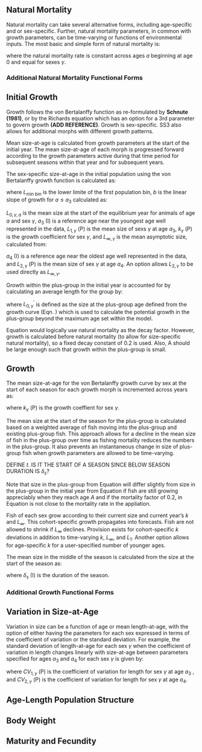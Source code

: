 ## Natural Mortality

Natural mortality can take several alternative forms, including age-specific and or sex-specific. Further, natural mortality parameters, in common with growth parameters, can be time-varying or functions of environmental inputs. The most basic and simple form of natural mortality is:

\begin{equation}
\label{eqn4}
M_{\gamma, a} = \text{constant}
\end{equation}

where the natural mortality rate is constant across ages $a$ beginning at age 0 and equal for sexes $\gamma$.

### Additional Natural Mortality Functional Forms


## Initial Growth

Growth follows the von Bertalanffy function as re-formulated by **Schnute (1981)**, or by the Richards equation which has an option for a 3rd parameter to govern growth **(ADD REFERENCE)**. Growth is sex-specific. SS3 also allows for additional morphs with different growth patterns.

Mean size-at-age is calculated from growth parameters at the start of the initial year. The mean size-at-age of each morph is progressed forward according to the growth parameters active during that time period for subsequent seasons within that year and for subsequent years.

The sex-specific size-at-age in the initial population using the von Bertalanffy growth function is calculated as:

\begin{equation}
\label{eqn5}
L_{0,\gamma,a} = 
\begin{cases}
L_{\text{min bin}} + ba & \text{for $a \leq a_3$} \\
L_{\infty,\gamma} + (L_{1,\gamma} - L_{\infty,\gamma})e^{-k_{\gamma}(a-a_3)} & \text{for $a>a_3$ to $a=A-1$}\\
\end{cases}
\end{equation}

where $L_{\text{min bin}}$ is the lower limite of the first population bin, $b$ is the linear slope of growth for $a \leq a_3$ calculated as:

\begin{equation}
\label{eqn6}
b = \frac{L_{1,\gamma} - L_{\text{min bin}}}{a_3}
\end{equation}

$L_{0,\gamma, a}$ is the mean size at the start of the equilibrium year for animals of age $a$ and sex $\gamma$, $a_3$ (I) is a reference age near the youngest age well represented in the data, $L_{1,\gamma}$ (P) is the mean size
of sexs $\gamma$ at age $a_3$, $k_{\gamma}$ (P) is the growth coefficient for sex $\gamma$, and $L_{\infty,\gamma}$ is the mean asymptotic size, calculated from:

\begin{equation}
\label{eqn7}
L_{\infty,\gamma} = L_{1,\gamma} + \frac{L_{2,\gamma} - L_{1,\gamma}}{1 - e^{-k(a_4 - a_3)}}
\end{equation}

$a_4$ (I) is a reference age near the oldest age well represented in the data, and $L_{2,\gamma}$ (P) is the mean size of sex $\gamma$ at age $a_4$. An option allows $L_{2,\gamma}$ to be used directly as $L_{\infty,\gamma}$.

Growth within the plus-group in the initial year is accounted for by calculating an average length for the group by:

\begin{equation}
\label{eqn8}
L_{0,\gamma,A} = \frac{\sum_{a=A}^{2A}e^{-0.2(a-A)}(L_{0,\gamma}^{'}+(\frac{a-A}{A})(L_{\infty,\gamma} - L_{0,\gamma}^{'}))}{\sum_{a=A}^{2A}e^{-0.2(a-A)}} 
\end{equation}

where $L_{0,\gamma}^{'}$ is defined as the size at the plus-group age defined from the growth curve (Eqn. \ref{eqn5}) which is used to calculate the potential growth in the plus-group beyond the maximum age set within the model.

Equation \ref{eqn8} would logically use natural mortality as the decay factor. However, growth is calculated before natural mortality (to allow for size-specific natural mortality), so a fixed decay constant of 0.2 is used. Also, A should be large enough such that growth within the plus-group is small.

## Growth

The mean size-at-age for the von Bertalanffy growth curve by sex at the start of each season for each growth morph is incremented across years as:

\begin{equation}
\label{eqn9}
L_{y+1,\gamma,a} = L_{y,\gamma,a} + (L_{y,\gamma,a-k} - L_{\infty,\gamma}) (e^{-k_{\gamma}} - 1) \;\ \text{for $a<A$}
\end{equation}

where $k_{\gamma}$ (P) is the growth coeffient for sex $\gamma$.

The mean size at the start of the season for the plus-group is calculated based on a weighted average of fish moving into the plus-group and existing plus-group fish. This approach allows for a decline in the mean size of fish in the plus-group over time as fishing mortality reduces the numbers in the plus-group. It also prevents an instantaneous change in size of plus-group fish when growth parameters are allowed to be time-varying.

\begin{equation}
\label{eqn10}
L_{y,t+1,\gamma,a} = \frac{N_{y,t,\gamma,A-1} \tilde{L}_{y,t,\gamma,A} (L_{y,t,\gamma,A} + (L_{y,t,\gamma,A} - L_{\infty,\gamma}) (e^{-k_{\gamma}} - 1))}{ N_{y,t,A-1} + N_{y,t,\gamma,A} } 
\end{equation}

DEFINE $t$. IS IT THE START OF A SEASON SINCE BELOW SEASON DURATION IS $\delta_s$?

Note that size in the plus-group from Equation \ref{eqn10} will differ slightly from size in the plus-group in the initial year from Equation \ref{eqn8} if fish are still growing appreciably when they reach age $A$ and if the mortality factor of 0.2, in Equation \ref{eqn8} is not close to the mortality rate in the appliation. 

Fish of each sex grow according to their current size and current year’s $k$ and $L_{\infty}$. This cohort-specific growth propagates into forecasts. Fish are not allowed to shrink if $L_{\infty}$ declines. Provision exists for cohort-specific $k$ deviations in addition to time-varying $k$, $L_{\infty}$, and $L_1$. Another option allows for age-specific $k$ for a user-specified number of younger ages.

The mean size in the middle of the season is calculated from the size at the start of the season as:

\begin{equation}
\label{eqn11}
\tilde{L}_{y,t,\gamma,a} = L{y,t,\gamma,a} + (L_{y,t,\gamma,a} - L_{\infty,\gamma})(e^{-0.5\delta_{s}k_{\gamma}} - 1)
\end{equation}

where $\delta_s$ (I) is the duration of the season.

### Additional Growth Functional Forms


## Variation in Size-at-Age

Variation in size can be a function of age or mean length-at-age, with the option of either having the parameters for each sex expressed in terms of the coefficient of variation or the standard deviation. For example, the standard deviation of length-at-age for each sex $\gamma$ when the coefficient of variation in length changes linearly with size-at-age between parameters specified for ages $a_3$ and $a_4$ for each sex $\gamma$ is given by:

\begin{equation}
\label{eqn12}
\sigma_{\gamma, a} = 
\begin{cases}
\tilde{L}_{\gamma,a}CV_{1,\gamma} \;\ \text{for $a \leq a_3$} \\
\tilde{L}_{\gamma,a}\biggl(CV_{1,\gamma} + \frac{\tilde{L}_{\gamma,a} - L_{1,\gamma}}{L_{2,\gamma} - L_{1,\gamma}}(CV_{2,\gamma} - CV_{1,\gamma})\biggr) \;\ \text{for $a_3 < a < a_4$}\\
\tilde{L}_{\gamma,a}CV_{2,\gamma} \;\ \text{for $a \geq a_4$} \\
\end{cases}
\end{equation}

where $CV_{1,\gamma}$ (P) is the coefficient of variation for length for sex $\gamma$ at age $a_3$ , and $CV_{2,\gamma}$ (P) is the coefficient of variation for length for sex $\gamma$ at age $a_4$.

## Age-Length Population Structure


## Body Weight


## Maturity and Fecundity

